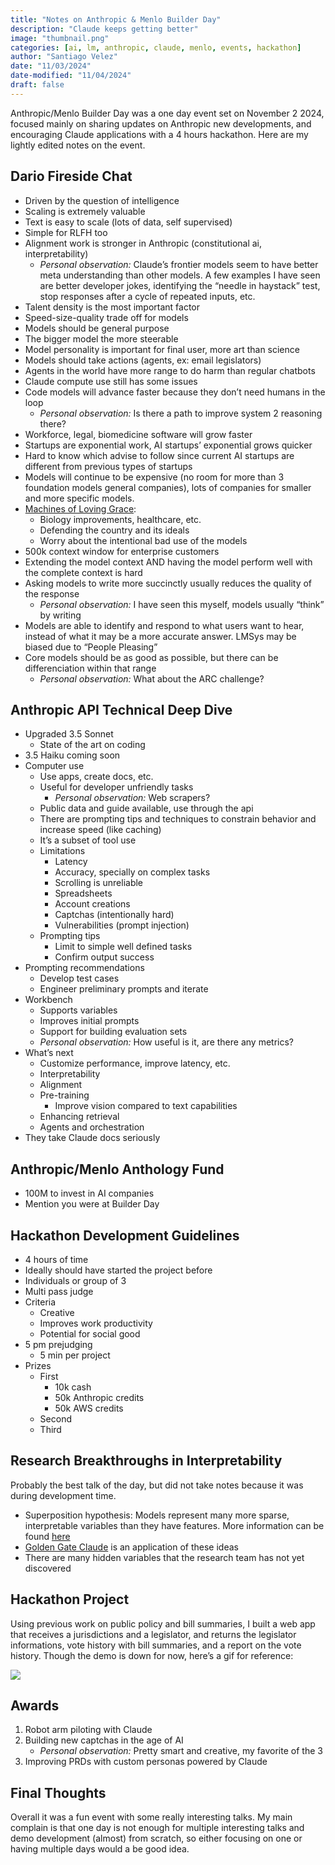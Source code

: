```yaml
---
title: "Notes on Anthropic & Menlo Builder Day"
description: "Claude keeps getting better"
image: "thumbnail.png"
categories: [ai, lm, anthropic, claude, menlo, events, hackathon]
author: "Santiago Velez"
date: "11/03/2024"
date-modified: "11/04/2024"
draft: false
---
```


Anthropic/Menlo Builder Day was a one day event set on November 2 2024, focused mainly on sharing updates on Anthropic new developments, and encouraging Claude applications with a 4 hours hackathon. Here are my lightly edited notes on the event.

## Dario Fireside Chat

- Driven by the question of intelligence
- Scaling is extremely valuable
- Text is easy to scale (lots of data, self supervised)
- Simple for RLFH too
- Alignment work is stronger in Anthropic (constitutional ai, interpretability)
    - *Personal observation:* Claude's frontier models seem to have better meta understanding than other models. A few examples I have seen are better developer jokes, identifying the "needle in haystack" test, stop responses after a cycle of repeated inputs, etc.
- Talent density is the most important factor
- Speed-size-quality trade off for models
- Models should be general purpose
- The bigger model the more steerable
- Model personality is important for final user, more art than science
- Models should take actions (agents, ex: email legislators)
- Agents in the world have more range to do harm than regular chatbots
- Claude compute use still has some issues
- Code models will advance faster because they don’t need humans in the loop
    - *Personal observation:* Is there a path to improve system 2 reasoning there?
- Workforce, legal, biomedicine software will grow faster
- Startups are exponential work, AI startups' exponential grows quicker
- Hard to know which advise to follow since current AI startups are different from previous types of startups
- Models will continue to be expensive (no room for more than 3 foundation models general companies), lots of companies for smaller and more specific models.
- [Machines of Loving Grace](https://darioamodei.com/machines-of-loving-grace): 
    - Biology improvements, healthcare, etc.
    - Defending the country and its ideals
    - Worry about the intentional bad use of the models
- 500k context window for enterprise customers
- Extending the model context AND having the model perform well with the complete context is hard
- Asking models to write more succinctly usually reduces the quality of the response
    - *Personal observation:* I have seen this myself, models usually “think” by writing
- Models are able to identify and respond to what users want to hear, instead of what it may be a more accurate answer. LMSys may be biased due to "People Pleasing"
- Core models should be as good as possible, but there can be differenciation within that range
    - *Personal observation:* What about the ARC challenge?

## Anthropic API Technical Deep Dive

- Upgraded 3.5 Sonnet
    - State of the art on coding
- 3.5 Haiku coming soon
- Computer use
    - Use apps, create docs, etc.
    - Useful for developer unfriendly tasks 
        - *Personal observation:* Web scrapers?
    - Public data and guide available, use through the api
    - There are prompting tips and techniques to constrain behavior and increase speed (like caching)
    - It's a subset of tool use
    - Limitations
        - Latency
        - Accuracy, specially on complex tasks
        - Scrolling is unreliable
        - Spreadsheets
        - Account creations
        - Captchas (intentionally hard)
        - Vulnerabilities (prompt injection)
    - Prompting tips
        - Limit to simple well defined tasks
        - Confirm output success
- Prompting recommendations
    - Develop test cases
    - Engineer preliminary prompts and iterate
- Workbench
    - Supports variables
    - Improves initial prompts
    - Support for building evaluation sets
    - *Personal observation:* How useful is it, are there any metrics?
- What’s next
    - Customize performance, improve latency, etc.
    - Interpretability
    - Alignment
    - Pre-training
        - Improve vision compared to text capabilities
    - Enhancing retrieval
    - Agents and orchestration
- They take Claude docs seriously

## Anthropic/Menlo Anthology Fund

- 100M to invest in AI companies
- Mention you were at Builder Day

## Hackathon Development Guidelines

- 4 hours of time
- Ideally should have started the project before
- Individuals or group of 3
- Multi pass judge
- Criteria
    - Creative
    - Improves work productivity
    - Potential for social good
- 5 pm prejudging
    - 5 min per project
- Prizes
    - First
        - 10k cash
        - 50k Anthropic credits
        - 50k AWS credits
    - Second
    - Third

## Research Breakthroughs in Interpretability

Probably the best talk of the day, but did not take notes because it was during development time.

- Superposition hypothesis: Models represent many more sparse, interpretable variables than they have features. More information can be found [here](https://www.anthropic.com/research/mapping-mind-language-model)
- [Golden Gate Claude](https://www.anthropic.com/news/golden-gate-claude) is an application of these ideas
- There are many hidden variables that the research team has not yet discovered

## Hackathon Project

Using previous work on public policy and bill summaries, I built a web app that receives a jurisdictions and a legislator, and returns the legislator informations, vote history with bill summaries, and a report on the vote history. Though the demo is down for now, here's a gif for reference:

![](./demo.gif)


## Awards

1. Robot arm piloting with Claude
2. Building new captchas in the age of AI
    - *Personal observation:* Pretty smart and creative, my favorite of the 3
3. Improving PRDs with custom personas powered by Claude

## Final Thoughts

Overall it was a fun event with some really interesting talks. My main complain is that one day is not enough for multiple interesting talks and demo development (almost) from scratch, so either focusing on one or having multiple days would a be good idea.

